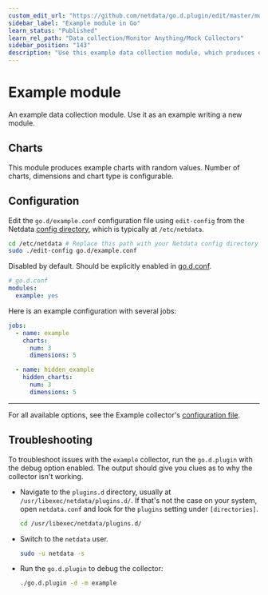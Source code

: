 ```yaml
---
custom_edit_url: "https://github.com/netdata/go.d.plugin/edit/master/modules/example/README.md"
sidebar_label: "Example module in Go"
learn_status: "Published"
learn_rel_path: "Data collection/Monitor Anything/Mock Collectors"
sidebar_position: "143"
description: "Use this example data collection module, which produces example charts with random values, to better understand how to build your own collector in Go."
---
```



# Example module

An example data collection module. Use it as an example writing a new module.

## Charts

This module produces example charts with random values. Number of charts, dimensions and chart type is configurable.

## Configuration

Edit the `go.d/example.conf` configuration file using `edit-config` from the
Netdata [config directory](https://learn.netdata.cloud/docs/configure/nodes), which is typically at `/etc/netdata`.

```bash
cd /etc/netdata # Replace this path with your Netdata config directory
sudo ./edit-config go.d/example.conf
```

Disabled by default. Should be explicitly enabled
in [go.d.conf](https://github.com/netdata/go.d.plugin/blob/master/config/go.d.conf).

```yaml
# go.d.conf
modules:
  example: yes
```

Here is an example configuration with several jobs:

```yaml
jobs:
  - name: example
    charts:
      num: 3
      dimensions: 5

  - name: hidden_example
    hidden_charts:
      num: 3
      dimensions: 5
```

---

For all available options, see the Example
collector's [configuration file](https://github.com/netdata/go.d.plugin/blob/master/config/go.d/example.conf).

## Troubleshooting

To troubleshoot issues with the `example` collector, run the `go.d.plugin` with the debug option enabled. The output
should give you clues as to why the collector isn't working.

- Navigate to the `plugins.d` directory, usually at `/usr/libexec/netdata/plugins.d/`. If that's not the case on
  your system, open `netdata.conf` and look for the `plugins` setting under `[directories]`.

  ```bash
  cd /usr/libexec/netdata/plugins.d/
  ```

- Switch to the `netdata` user.

  ```bash
  sudo -u netdata -s
  ```

- Run the `go.d.plugin` to debug the collector:

  ```bash
  ./go.d.plugin -d -m example
  ```

